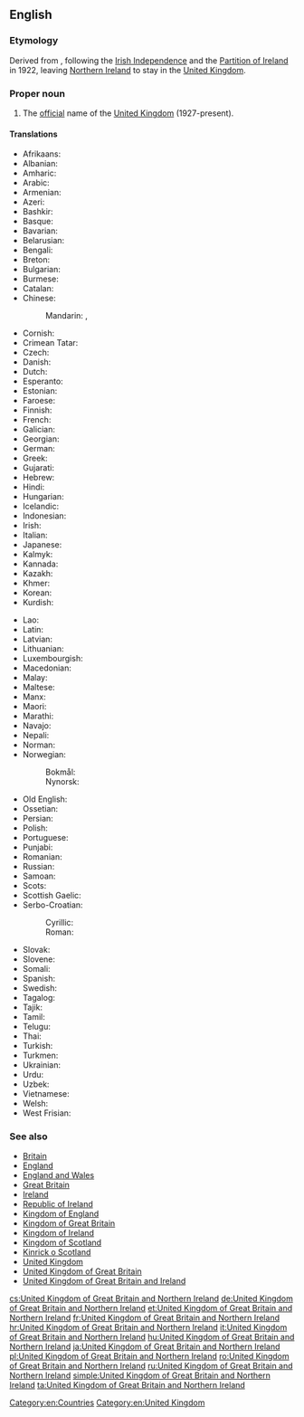 ==English==
{{wikipedia}}

===Etymology===
Derived from {{term|United Kingdom of Great Britain and Ireland|lang=en}}, following the [[w:Irish Free State|Irish Independence]] and the [[w:Partition of Ireland|Partition of Ireland]] in 1922, leaving [[Northern Ireland]] to stay in the [[United Kingdom]].

===Proper noun===
{{en-proper noun|head=[[United Kingdom]] [[of]] [[Great Britain]] [[and]] [[Northern Ireland]]}}

# The [[official]] name of the [[United Kingdom]] (1927-present).

====Translations====
{{trans-top|United Kingdom of Great Britain and Northern Ireland}}
* Afrikaans: {{t|af|Verenigde Koninkryk van Groot-Brittanje en Noord-Ierland}}
* Albanian: {{t|sq|Mbretëria e Bashkuar e Britanisë së Madhe dhe Irlandës së Veriut}}
* Amharic: {{t|am|የታላቋ ብሪታኒያ እና የሰሜን አየርላንድ ንጉዛት ኅብረት|sc=Ethi}}
* Arabic: {{t|ar|الْمَمْلَكَة الْمُتَّحِدَة لِبِرِيطَانِيَا الْعُظْمَى وَأَيِرْلَنْدَا الشَّمَالِيَّة}}
* Armenian: {{t|hy|Մեծ Բրիտանիայի և Հյուսիսային Իռլանդիայի Միացյալ Թագավորություն|sc=Armn}}
* Azeri: {{t|az|Böyük Britaniya və Şimali İrlandiya Birləşmiş Krallığı}}
* Bashkir: {{t|ba|Бөйөк Британияның һәм Төньяҡ Ирландияның Берләшкән Короллеге|sc=Cyrl}}
* Basque: {{t|eu|Britainia Handia eta Ipar Irlandako Erresuma Batua}}
* Bavarian: {{t|bar|Vareinigts Kinireich vó Großbritannien und Nordirland}}
* Belarusian: {{t|be|Злу́чанае Карале́ўства Вялі́кабрыта́ніі і Паўно́чнай Ірла́ндыі|n|sc=Cyrl}}
* Bengali: {{t|bn|গ্রেইট ব্রিটেন এবং উত্তর আয়ারল্যাণ্ডের যুক্তরাজ্য}}
* Breton: {{t|br|Rouantelezh-Unanet Breizh-Veur ha Norzhiwerzhon}}
* Bulgarian: {{t|bg|Обединено кралство Великобритания и Северна Ирландия|n|sc=Cyrl}}
* Burmese: {{t|my|ယူနိုက်တက် ကင်းဒမ်းအော့ဖ် ဂရိတ်ဗြိတိန်နှင့် မြောက်အိုင်ယာလန်|sc=Mymr}}
* Catalan: {{t|ca|Regne Unit de Gran Bretanya i Irlanda del Nord}}
* Chinese:
*: Mandarin: {{t|cmn|大不列顛及北愛爾蘭聯合王國|sc=Hani}}, {{t|cmn|大不列颠及北爱尔兰联合王国|tr=Dàbùlièdiān jí Běi-Ài'ěrlán Liánhé Wángguó|sc=Hani}}
* Cornish: {{t|kw|Ruwvaneth Unys Breten Veur ha Wordhon Gledh}}
* Crimean Tatar: {{t|crh|Büyük Britaniya ve Şimaliy İrlandiya Qоşma Qırallığı}}
* Czech: {{t+|cs|Spojené království Velké Británie a Severního Irska|n}}
* Danish: {{t|da|Det Forenede Kongerige Storbritannien og Nordirland|n}}
* Dutch: {{t|nl|Verenigd Koninkrijk van Groot-Brittannië en Noord-Ierland|n}}
* Esperanto: {{t|eo|Unuiĝinta Regno}}
* Estonian: {{t|et|Suurbritannia ja Põhja-Iiri Ühendkuningriik}}
* Faroese: {{t|fo|Sameinda kongsríkið Stórabretland og Norðurírland|n}}
* Finnish: {{t|fi|Ison-Britannian ja Pohjois-Irlannin yhdistynyt kuningaskunta}}
* French: {{t+|fr|Royaume-Uni de Grande-Bretagne et d’Irlande du Nord|m}}
* Galician: {{t|gl|Reino Unido de Gran Bretaña e Irlanda do Norte}}
* Georgian: {{t|ka|დიდი ბრიტანეთისა და ჩრდილოეთ ირლანდიის გაერთიანებული სამეფო|sc=Geor}}
* German: {{t+|de|Vereinigtes Königreich Großbritannien und Nordirland|n}}
* Greek: {{t|el|Ηνωμένο Βασίλειο της Μεγάλης Βρετανίας και της Βορείου Ιρλανδίας|n}}
* Gujarati: {{t|gu|યુનાઇટેડ કિંગડમ ઓફ ગ્રેટ બ્રિટન અને ઉત્તરીય આયર્લેન્ડ|sc=Gujr}}
* Hebrew: {{t|he|הַמַּמְלָכָה הַמְאוּחֶדֶת שֶׁל בְּרִיטַנְיָה הַגְּדוֹלָה וּצְפוֹן אִירְלַנְד|tr=ha-mamlakha ha-me'ukhedet shel britanya ha-g'dola u-ts'fon 'irland}}
* Hindi: {{t|hi|बृहद् ब्रिटेन और उत्तरी आयरलैण्ड का यूनाईटेड किंगडम|sc=Deva}}
* Hungarian: {{t+|hu|Nagy-Britannia és Észak-Írország Egyesült Királysága}}
* Icelandic: {{t|is|Hið sameinaða konungsríki Stóra-Bretlands og Norður-Írlands}}
* Indonesian: {{t|id|Kerajaan Serikat Britania Raya dan Irlandia Utara}}
* Irish: {{t|ga|Ríocht Aontaithe na Breataine Móire agus Thuaisceart Éireann|f}}
* Italian: {{t+|it|Regno Unito di Gran Bretagna e Irlanda del Nord|m}}
* Japanese: {{t|ja|グレートブリテン及び北アイルランド連合王国|tr=Gurēto Buriten oyobi Kita-Airurando rengōōkoku}}
* Kalmyk: {{t|xal|Ик Бритишин болн Ар Гәәлгүдин Ниицәтә Нутг}}
* Kannada: {{t|kn|ಗ್ರೇಟ್ ಬ್ರಿಟನ್ ಹಾಗೂ ಉತ್ತರ ಐರ್ಲೆಂಡ್‌ನ ಯುನೈಟೆಡ್ ಕಿಂಗ್‌ಡಂ|sc=Knda}}
* Kazakh: {{t|kk|Ұлыбритания және Солтүстік Ирландия Құрама Патшалығы|sc=Cyrl}}
* Khmer: {{t|km|រាជាណាចក្ររួម​នៃ​សហភាពអង់គ្លេស និង អៀរឡង់ខាងជើង|sc=Khmr}}
* Korean: {{t|ko|그레이트 브리튼 북아일랜드 연합 왕국|sc=Kore}}
* Kurdish: {{t|ku|Keyaniya Yekbûyî ya Brîtaniya Mezin û Bakurê Îrlendayê|sc=ku-Arab}}
{{trans-mid}}
* Lao: {{t|lo|ສະຫະລາຊະອານາຈັກເບຕາຍໃຫຍ່ແລະອຽກລັງເໜືອ|sc=Laoo}}
* Latin: {{t|la|Coniunctum Britanniae Magnae et Hiberniae Septentrionalis Regnum|n}}
* Latvian: {{t+|lv|Lielbritānijas un Ziemeļīrijas Apvienotā Karaliste|f}}
* Lithuanian: {{t+|lt|Jungtinė Didžiosios Britanijos ir Šiaurės Airijos Karalystė|f}}
* Luxembourgish: {{t|lb|Vereenegt Kinnekräich vu Groussbritannien an Nordirland}}
* Macedonian: {{t|mk|Обединето Кралство на Велика Британија и Северна Ирска|n|tr=Obedíneto Králstvo na Vélika Británija i Séverna ĺrska}}
* Malay: {{t|ms|Kerajaan Bersatu Britain Raya dan Ireland Utara}}
* Maltese: {{t|mt|Renju Unit tal-Gran Brittanja u l-Irlanda ta' Fuq|m|alt=Ir-Renju Unit tal-Gran Brittanja u l-Irlanda ta' Fuq}}
* Manx: {{t|gv|Reeriaght Unnaneysit ny Bretyn Mooar as Nerin Hwoaie}}
* Maori: {{t|mi|Ko te Kīngatanga Kotahi o Piritene Nui me Airangi ki te Raki}}
* Marathi: {{t|mr|ग्रेट ब्रिटन व उत्तर आयर्लंडचे संयुक्त राजतंत्र|sc=Deva}}
* Navajo: {{t|nv|Tótaʼ Dinéʼiʼ dóó Náhookǫsjí Bitsiighaʼ Łichííʼí Bikéyah Ałhidadiidzooígíí}}
* Nepali: {{t|ne|बेलायत र उत्तरी आयरल्यान्डको संयुक्त अधिराज्य|sc=Deva}}
* Norman: {{t|nrf|Rouoyaume Unni d'la Grande Brétangne et d'l'Irlande du Nord|m}}
* Norwegian:
*: Bokmål: {{t|nb|Det forente kongerike Storbritannia og Nord-Irland|n}}
*: Nynorsk: {{t|nn|Det sameinte kongeriket Storbritannia og Nord-Irland|n}}
* Old English: {{t|ang|Geānede Cynerīce Grēatre Brytene and Norþīrlandes|n}}
* Ossetian: {{t|os| Стыр Британи æмæ Цæгат Ирландийы Иугонд Паддзахад}}
* Persian: {{t|fa|پادشاهی متحد بریتانیای کبیر و ایرلند شمالی|tr=pâdešâhi-ye mottahed Beritâniyâ-ye Kabir va 'Irlând Šomâli|sc=fa-Arab}}
* Polish: {{t+|pl|Zjednoczone Królestwo Wielkiej Brytanii i Irlandii Północnej|n}}
* Portuguese: {{t|pt|Reino Unido da Grã-Bretanha e Irlanda do Norte|m}}
* Punjabi: {{t|pa|ਗਰੇਟ ਬ੍ਰਿਟੇਨ ਅਤੇ ਉੱਤਰੀ ਆਇਰਲੈਂਡ ਦੀ ਸੰਯੁਕਤ ਰਾਜਸ਼ਾਹੀ|sc=Guru}}
* Romanian: {{t|ro|Regatul Unit al Marii Britanii și al Irlandei de Nord|n}}
* Russian: {{t+|ru|Соединённое Короле́вство Великобрита́нии и Се́верной Ирла́ндии|n}}
* Samoan: {{t|sm|Iunaite Malo o Peretānia Tele ma Aialani i Matu}}
* Scots: {{t|sco|Unitit Kinrick o Great Breetain an Northren Ireland}}
* Scottish Gaelic: {{t|gd|An Rìoghachd Aonaichte Bhreatainn is Èireann a Tuath|f}}
* Serbo-Croatian: 
*: Cyrillic: {{t|sh|Уједињено Краљевство Велике Британије и Северне Ирске|n}}
*: Roman: {{t|sh|Ujedinjeno Kraljevstvo Velike Britanije i Sjeverne Irske|n}}
* Slovak: {{t|sk|Spojené kráľovstvo Veľkej Británie a Severného Írska|n}}
* Slovene: {{t|sl|Združeno kraljestvo Velike Britanije in Severne Irske|n}}
* Somali: {{t|so|Midowga boqortooyada Britan iyo woqooyiga Ireland}}
* Spanish: {{t|es|Reino Unido de Gran Bretaña e Irlanda del Norte|m}}
* Swedish: {{t|sv|Förenade konungariket Storbritannien och Nordirland}}
* Tagalog: {{t|tl|United Kingdom ng Gran Britanya at Hilagang Ireland}}
* Tajik: {{t|tg|Подшоҳии Муттаҳидаи Британияи Кабир ва Ирландияи Шимолӣ}}
* Tamil: {{t|ta|பெரிய பிரித்தானியா மற்றும் வட அயர்லாந்தின் ஐக்கிய இராச்சியம்|sc=Taml}}
* Telugu: {{t|te|యునైటెడ్ కింగ్‌డమ్ ఆఫ్ గ్రేట్ బ్రిటన్ మరియు దక్షిణ ఐర్లాండ్|sc=Telu}}
* Thai: {{t|th|สหราชอาณาจักรบริเตนใหญ่และไอร์แลนด์เหนือ|tr=Sa ha rat cha a na jak Bri ten Yai lae Ai laen Neua|sc=Thai}}
* Turkish: {{t+|tr|Büyük Britanya ve Kuzey İrlanda Birleşik Krallığı}}
* Turkmen: {{t|tk|Beýik Britaniýanyň we Demirgazyk Irlandiýanyň Birleşen Patyşalygy}}
* Ukrainian: {{t|uk|Сполу́чене Королі́вство Вели́кої Брита́нії та Півні́чної Ірла́ндії|n|sc=Cyrl}}
* Urdu: {{t|ur|متحدہ مملکتِ برطانیہ کبیر و شمالی آئر لینڈ|tr=mamlakat muttahida bartânia kabir va šomali ayrland|sc=ur-Arab}}
* Uzbek: {{t|uz|Buyuk Britaniya va Shimoliy Irlandiya Birlashgan Qirolligi}}
* Vietnamese: {{t|vi|Vương quốc Liên hiệp Anh và Bắc Ireland}}
* Welsh: {{t|cy|Teyrnas Unedig Prydain Fawr a Gogledd Iwerddon|f}}
* West Frisian: {{t|fy|Feriene Keninkryk fan Grut-Brittanje en Noard-Ierlân}}
{{trans-bottom}}

===See also===
* [[Britain]]
* [[England]]
* [[England and Wales]]
* [[Great Britain]]
* [[Ireland]]
* [[Republic of Ireland]]
* [[Kingdom of England]]
* [[Kingdom of Great Britain]]
* [[Kingdom of Ireland]]
* [[Kingdom of Scotland]]
* [[Kinrick o Scotland]]
* [[United Kingdom]]
* [[United Kingdom of Great Britain]]
* [[United Kingdom of Great Britain and Ireland]]

[[Category:en:Countries]]
[[Category:en:United Kingdom]]

[[cs:United Kingdom of Great Britain and Northern Ireland]]
[[de:United Kingdom of Great Britain and Northern Ireland]]
[[et:United Kingdom of Great Britain and Northern Ireland]]
[[fr:United Kingdom of Great Britain and Northern Ireland]]
[[hr:United Kingdom of Great Britain and Northern Ireland]]
[[it:United Kingdom of Great Britain and Northern Ireland]]
[[hu:United Kingdom of Great Britain and Northern Ireland]]
[[ja:United Kingdom of Great Britain and Northern Ireland]]
[[pl:United Kingdom of Great Britain and Northern Ireland]]
[[ro:United Kingdom of Great Britain and Northern Ireland]]
[[ru:United Kingdom of Great Britain and Northern Ireland]]
[[simple:United Kingdom of Great Britain and Northern Ireland]]
[[ta:United Kingdom of Great Britain and Northern Ireland]]